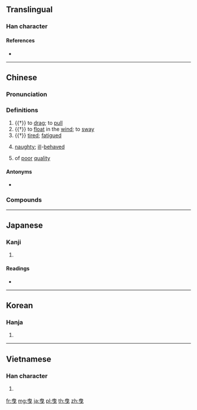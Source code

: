 {{also|曵}}
==Translingual==

===Han character===
{{Han char|rn=73|rad=曰|as=02|sn=6|four=50006|canj=LWP}}

====References====
* {{Han ref|kx=0502.040|dkj=14282|dj=0874.010|hdz=21486.050|uh=66F3|ud=26355|bh=A6B2|bd=42674}}

----

==Chinese==
{{zh-forms}}

===Pronunciation===
{{zh-pron
|m=曳
|c=jai5,jai6
|mc=y
|oc=y
|ma=
|cat=v,c:a
}}

===Definitions===
{{zh-hanzi}}

# {{†}} to [[drag]]; to [[pull]]
# {{†}} to [[float]] in the [[wind]]; to [[sway]]
# {{†}} [[tired]]; [[fatigued]]
# {{lb|zh|Cantonese}} [[naughty]]; [[ill]]-[[behaved]]
# {{lb|zh|Cantonese}} of [[poor]] [[quality]]

====Antonyms====
* {{sense|naughty}} {{zh-l|乖|gwaai1}}

===Compounds===
{{zh-der|心旌搖曳|扯曳|拉曳|拖曳|拖曳傘|拖曳機|掣曳|搖曳|搖曳生姿|曳光彈|曳剌|曳尾塗中|曳尾泥塗|曳引機|曳引車|曳曳|曳步|曳白|曳落河|曳裾王門|曳踵|棄甲曳兵|臨風搖曳|衣不曳地|迎風搖曳|隨風搖曳}}
----

==Japanese==

===Kanji===
{{ja-kanji|grade=|rs=曰02}}

# {{defn|lang=ja|sort=曰02}}

====Readings====
* {{ja-readings|on=[[えい]] (ei)|kun=[[ひく]] (hiku)}}

----

==Korean==

===Hanja===
{{ko-hanja|hangeul=예|eumhun=|rv=ye|mr=ye|y=yey}}

# {{defn|lang=ko|sort=曰02}}

----

==Vietnamese==

===Han character===
{{vi-readings|rs=曰02|hanviet=dấy}}

# {{defn|lang=vi|sort=曰02}}

[[fr:曳]]
[[mg:曳]]
[[ja:曳]]
[[pl:曳]]
[[th:曳]]
[[zh:曳]]